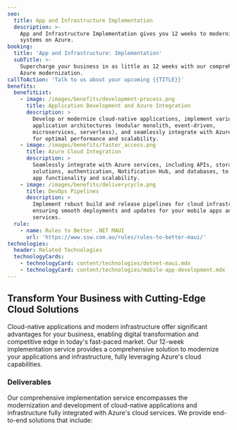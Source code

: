 ```yaml
---
seo:
  title: App and Infrastructure Implementation
  description: >-
    App and Infrastructure Implementation gives you 12 weeks to modernize your
    systems on Azure.
booking:
  title: 'App and Infrastructure: Implementation'
  subTitle: >-
    Supercharge your business in as little as 12 weeks with our comprehensive
    Azure modernization.
callToAction: 'Talk to us about your upcoming {{TITLE}}'
benefits:
  benefitList:
    - image: /images/benefits/development-process.png
      title: Application Development and Azure Integration
      description: >
        Develop or modernize cloud-native applications, implement various
        application architectures (modular monolith, event-driven,
        microservices, serverless), and seamlessly integrate with Azure services
        for optimal performance and scalability.
    - image: /images/benefits/faster_access.png
      title: Azure Cloud Integration
      description: >
        Seamlessly integrate with Azure services, including APIs, storage
        solutions, authentication, Notification Hub, and databases, to enhance
        app functionality and scalability.
    - image: /images/benefits/deliverycycle.png
      title: DevOps Pipelines
      description: >
        Implement robust build and release pipelines for cloud infrastructure,
        ensuring smooth deployments and updates for your mobile apps and backend
        services.
  rule:
    - name: Rules to Better .NET MAUI
      url: 'https://www.ssw.com.au/rules/rules-to-better-maui/'
technologies:
  header: Related Technologies
  technologyCards:
    - technologyCard: content/technologies/dotnet-maui.mdx
    - technologyCard: content/technologies/mobile-app-development.mdx
---
```


## Transform Your Business with Cutting-Edge Cloud Solutions

Cloud-native applications and modern infrastructure offer significant advantages for your business, enabling digital transformation and competitive edge in today's fast-paced market. Our 12-week implementation service provides a comprehensive solution to modernize your applications and infrastructure, fully leveraging Azure's cloud capabilities.

<VideoEmbed url="https://www.youtube.com/watch?v=N9QOoTwOo_U" caption=".NET Migration Services | William Liebenberg | SSW Consulting (3 mins)" />

### Deliverables

Our comprehensive implementation service encompasses the modernization and development of cloud-native applications and infrastructure fully integrated with Azure's cloud services. We provide end-to-end solutions that include:
